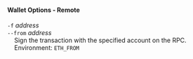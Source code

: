#### Wallet Options - Remote

`-f` *address*  
`--from` *address*  
&nbsp;&nbsp;&nbsp;&nbsp;Sign the transaction with the specified account on the RPC.  
&nbsp;&nbsp;&nbsp;&nbsp;Environment: `ETH_FROM`
